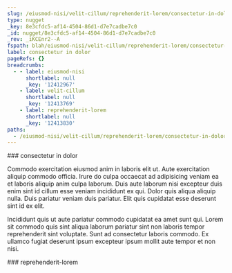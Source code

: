 ```yaml
---
slug: /eiusmod-nisi/velit-cillum/reprehenderit-lorem/consectetur-in-dolor
type: nugget
_key: 8e3cfdc5-af14-4504-86d1-d7e7cadbe7c0
_id: nugget/8e3cfdc5-af14-4504-86d1-d7e7cadbe7c0
_rev: _iKCEnr2--A
fspath: blah/eiusmod-nisi/velit-cillum/reprehenderit-lorem/consectetur-in-dolor.md
label: consectetur in dolor
pageRefs: {}
breadcrumbs:
  - - label: eiusmod-nisi
      shortlabel: null
      _key: '12412967'
    - label: velit-cillum
      shortlabel: null
      _key: '12413769'
    - label: reprehenderit-lorem
      shortlabel: null
      _key: '12413830'
paths:
  - /eiusmod-nisi/velit-cillum/reprehenderit-lorem/consectetur-in-dolor
---
```


<NuggetArea>
<Nugget slug="/eiusmod-nisi/velit-cillum/reprehenderit-lorem/consectetur-in-dolor" type="nugget" _key="8e3cfdc5-af14-4504-86d1-d7e7cadbe7c0" _id="nugget/8e3cfdc5-af14-4504-86d1-d7e7cadbe7c0" _rev="_iKCEnr2--A" fspath="blah/eiusmod-nisi/velit-cillum/reprehenderit-lorem/consectetur-in-dolor.md" label="consectetur in dolor" paths="/eiusmod-nisi/velit-cillum/reprehenderit-lorem/consectetur-in-dolor">
<NuggetBody>
### consectetur in dolor

Commodo exercitation eiusmod anim in laboris elit ut. Aute exercitation aliquip commodo officia. Irure do culpa occaecat ad adipisicing veniam ea et laboris aliquip anim culpa laborum. Duis aute laborum nisi excepteur duis enim sint id cillum esse veniam incididunt ex qui. Dolor quis aliqua aliquip nulla. Duis pariatur veniam duis pariatur. Elit quis cupidatat esse deserunt sint id ex elit.

Incididunt quis ut aute pariatur commodo cupidatat ea amet sunt qui. Lorem sit commodo quis sint aliqua laborum pariatur sint non laboris tempor reprehenderit sint voluptate. Sunt ad consectetur laboris commodo. Ex ullamco fugiat deserunt ipsum excepteur ipsum mollit aute tempor et non nisi.

</NuggetBody>
<Breadcrumbs>
<Crumbs>
<Crumb _key="12412967" label="eiusmod-nisi" /><Crumb _key="12413769" label="velit-cillum" /><Crumb _key="12413830" label="reprehenderit-lorem" />
</Crumbs>
</Breadcrumbs>
</Nugget>

<NuggetsInbound>
</NuggetsInbound>
<NuggetsOutbound>
</NuggetsOutbound>
</NuggetArea>
<PassagesInbound>
<Passage direction="inbound" type="passage" _key="12413830" _id="passage/12413830" _rev="_iKCEnr2--_" label="reprehenderit-lorem" passage="reprehenderit-lorem" fspath="blah/eiusmod-nisi/velit-cillum/reprehenderit-lorem" paths="/eiusmod-nisi/velit-cillum/reprehenderit-lorem" slug="/eiusmod-nisi/velit-cillum/reprehenderit-lorem">
<NuggetBody>
### reprehenderit-lorem

</NuggetBody>
<Breadcrumbs>
<Crumbs>
<Crumb _key="12412967" label="eiusmod-nisi" /><Crumb _key="12413769" label="velit-cillum" />
</Crumbs>
</Breadcrumbs>
</Passage>

</PassagesInbound>
<PassagesOutbound>
</PassagesOutbound>